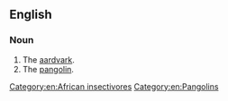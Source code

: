 ==English==

===Noun===
{{en-noun}}

# The [[aardvark]].
# The [[pangolin]].

[[Category:en:African insectivores]]
[[Category:en:Pangolins]]